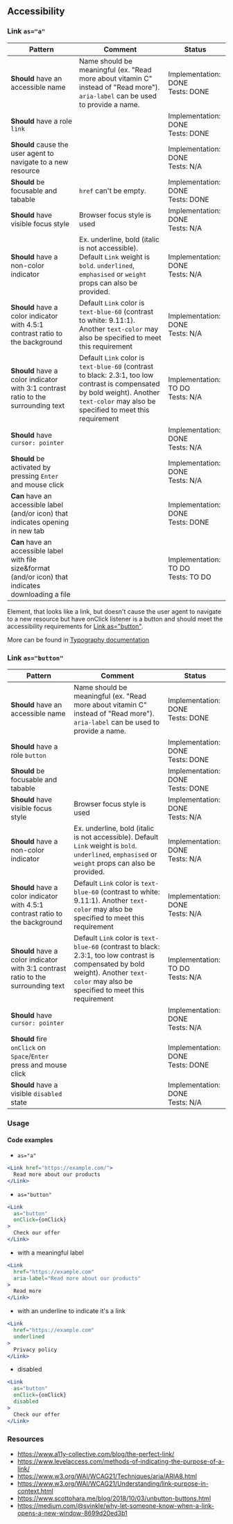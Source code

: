 ## Accessibility

### Link `as="a"`

| Pattern                                                                                                | Comment                                                                                                                                                                                | Status                                  |
| ------------------------------------------------------------------------------------------------------ | -------------------------------------------------------------------------------------------------------------------------------------------------------------------------------------- | --------------------------------------- |
| **Should** have an accessible name                                                                     | Name should be meaningful (ex. "Read more about vitamin C" instead of "Read more"). `aria-label` can be used to provide a name.                                                        | Implementation: DONE<br />Tests: DONE   |
| **Should** have a role `link`                                                                          |                                                                                                                                                                                        | Implementation: DONE<br />Tests: DONE   |
| **Should** cause the user agent to navigate to a new resource                                          |                                                                                                                                                                                        | Implementation: DONE<br />Tests: N/A    |
| **Should** be focusable and tabable                                                                    | `href` can't be empty.                                                                                                                                                                 | Implementation: DONE<br />Tests: DONE   |
| **Should** have visible focus style                                                                    | Browser focus style is used                                                                                                                                                            | Implementation: DONE<br />Tests: N/A    |
| **Should** have a non-color indicator                                                                  | Ex. underline, bold (italic is not accessible). Default `Link` weight is `bold`. `underlined`, `emphasised` or `weight` props can also be provided.                                    | Implementation: DONE<br />Tests: N/A    |
| **Should** have a color indicator with 4.5:1 contrast ratio to the background                          | Default `Link` color is `text-blue-60` (contrast to white: 9.11:1). Another `text-color` may also be specified to meet this requirement                                                | Implementation: DONE<br />Tests: N/A    |
| **Should** have a color indicator with 3:1 contrast ratio to the surrounding text                      | Default `Link` color is `text-blue-60` (contrast to black: 2.3:1, too low contrast is compensated by bold weight). Another `text-color` may also be specified to meet this requirement | Implementation: TO DO<br />Tests: N/A   |
| **Should** have `cursor: pointer`                                                                      |                                                                                                                                                                                        | Implementation: DONE<br />Tests: N/A    |
| **Should** be activated by pressing `Enter` and mouse click                                            |                                                                                                                                                                                        | Implementation: DONE<br />Tests: N/A    |
| **Can** have an accessible label (and/or icon) that indicates opening in new tab                       |                                                                                                                                                                                        | Implementation: DONE<br />Tests: DONE   |
| **Can** have an accessible label with file size&format (and/or icon) that indicates downloading a file |                                                                                                                                                                                        | Implementation: TO DO<br />Tests: TO DO |

<InfoBox>
  Element, that looks like a link, but doesn't cause the user agent to navigate
  to a new resource but have onClick listener is a button and should meet the
  accessibility requirements for <a href="#link-asbutton">Link as="button"</a>.
</InfoBox>

More can be found in [Typography documentation](/docs/foundation-✨-typography--page#accessibility)

### Link `as="button"`

| Pattern                                                                           | Comment                                                                                                                                                                                | Status                                |
| --------------------------------------------------------------------------------- | -------------------------------------------------------------------------------------------------------------------------------------------------------------------------------------- | ------------------------------------- |
| **Should** have an accessible name                                                | Name should be meaningful (ex. "Read more about vitamin C" instead of "Read more"). `aria-label` can be used to provide a name.                                                        | Implementation: DONE<br />Tests: DONE |
| **Should** have a role `button`                                                   |                                                                                                                                                                                        | Implementation: DONE<br />Tests: DONE |
| **Should** be focusable and tabable                                               |                                                                                                                                                                                        | Implementation: DONE<br />Tests: DONE |
| **Should** have visible focus style                                               | Browser focus style is used                                                                                                                                                            | Implementation: DONE<br />Tests: N/A  |
| **Should** have a non-color indicator                                             | Ex. underline, bold (italic is not accessible). Default `Link` weight is `bold`. `underlined`, `emphasised` or `weight` props can also be provided.                                    | Implementation: DONE<br />Tests: N/A  |
| **Should** have a color indicator with 4.5:1 contrast ratio to the background     | Default `Link` color is `text-blue-60` (contrast to white: 9.11:1). Another `text-color` may also be specified to meet this requirement                                                | Implementation: DONE<br />Tests: N/A  |
| **Should** have a color indicator with 3:1 contrast ratio to the surrounding text | Default `Link` color is `text-blue-60` (contrast to black: 2.3:1, too low contrast is compensated by bold weight). Another `text-color` may also be specified to meet this requirement | Implementation: TO DO<br />Tests: N/A |
| **Should** have `cursor: pointer`                                                 |                                                                                                                                                                                        | Implementation: DONE<br />Tests: N/A  |
| **Should** fire `onClick` on `Space`/`Enter` press and mouse click                |                                                                                                                                                                                        | Implementation: DONE<br />Tests: DONE |
| **Should** have a visible `disabled` state                                        |                                                                                                                                                                                        | Implementation: DONE<br />Tests: N/A  |

### Usage

#### Code examples

- `as="a"`

<!-- prettier-ignore -->
```jsx
<Link href="https://example.com/">
  Read more about our products
</Link>
```

- `as="button"`

<!-- prettier-ignore -->
```jsx
<Link
  as="button"
  onClick={onClick}
>
  Check our offer
</Link>
```

- with a meaningful label

<!-- prettier-ignore -->
```jsx
<Link
  href="https://example.com"
  aria-label="Read more about our products"
>
  Read more
</Link>
```

- with an underline to indicate it's a link

<!-- prettier-ignore -->
```jsx
<Link
  href="https://example.com"
  underlined
>
  Privacy policy
</Link>
```

- disabled

<!-- prettier-ignore -->
```jsx
<Link
  as="button"
  onClick={onClick}
  disabled
>
  Check our offer
</Link>
```

### Resources

- <https://www.a11y-collective.com/blog/the-perfect-link/>
- <https://www.levelaccess.com/methods-of-indicating-the-purpose-of-a-link/>
- <https://www.w3.org/WAI/WCAG21/Techniques/aria/ARIA8.html>
- <https://www.w3.org/WAI/WCAG21/Understanding/link-purpose-in-context.html>
- <https://www.scottohara.me/blog/2018/10/03/unbutton-buttons.html>
- <https://medium.com/@svinkle/why-let-someone-know-when-a-link-opens-a-new-window-8699d20ed3b1>

